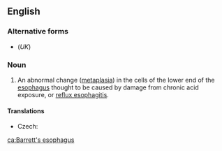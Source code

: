 ==English==
{{wikipedia}}

===Alternative forms===
* {{l|en|Barrett's oesophagus}} (''UK'')

===Noun===
{{en-noun|-}}

# {{lb|en|US|pathology}} An abnormal change ([[metaplasia]]) in the cells of the lower end of the [[esophagus]] thought to be caused by damage from chronic acid exposure, or [[reflux esophagitis]].

====Translations====
{{trans-top|medical condition}}
* Czech: {{t|cs|Barrettův jícen|m}}
{{trans-mid}}
{{trans-bottom}}

[[ca:Barrett's esophagus]]